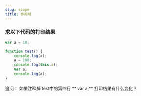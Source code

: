 ```yaml
---
slug: scope
title: 作用域
---
```



### 求以下代码的打印结果

```js
var a = 10;

function test() {
    console.log(a);
    a = 100;
    console.log(this.a);
    var a;
    console.log(a);
}
```

追问： 如果注释掉 test中的第四行 ** var a;** 打印结果有什么变化？
